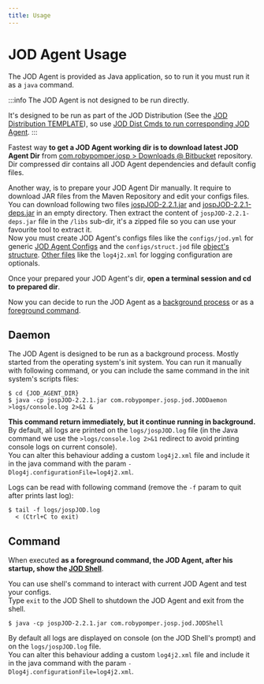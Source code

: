 ```yaml
---
title: Usage
---
```

# JOD Agent Usage

The JOD Agent is provided as Java application, so to run it you must run it as a ```java``` command.

:::info
The JOD Agent is not designed to be run directly.

It's designed to be run as part of the JOD Distribution (See the [JOD Distribution TEMPLATE](/references/tools/jod_dist_template/)), so use [JOD Dist Cmds to run corresponding JOD Agent](/references/tools/jod_dist_template/how_to_use_a_jod_distribution/run_a_jod_distribution).
:::

Fastest way **to get a JOD Agent working dir is to download latest JOD Agent Dir** from [com.robypomper.josp > Downloads @ Bitbucket](https://bitbucket.org/johnosproject_shared/com.robypomper.josp/downloads/) repository.<br/>
Dir compressed dir contains all JOD Agent dependencies and default config files.

Another way, is to prepare your JOD Agent Dir manually.
It require to download JAR files from the Maven Repository and edit your configs files.<br/>
You can download following two files [jospJOD-2.2.1.jar](https://repo1.maven.org/maven2/com/robypomper/josp/jospJOD/2.2.1/jospJOD-2.2.1.jar) and [jospJOD-2.2.1-deps.jar](https://repo1.maven.org/maven2/com/robypomper/josp/jospJOD/2.2.1/jospJOD-2.2.1-deps.jar) in an empty directory.
Then extract the content of ```jospJOD-2.2.1-deps.jar``` file in the ```/libs``` sub-dir, it's a zipped file so you can use your favourite tool to extract it.<br/>
Now you must create JOD Agent's configs files like the ```configs/jod.yml``` for generic [JOD Agent Configs](specs/configs) and the ```configs/struct.jod``` file [object's structure](specs/structure).
[Other files](specs/files) like the ```log4j2.xml``` for logging configuration are optionals.

Once your prepared your JOD Agent's dir, **open a terminal session and cd to prepared dir**.

Now you can decide to run the JOD Agent as a [background process](#daemon) or as a [foreground command](#command).

## Daemon

The JOD Agent is designed to be run as a background process. Mostly started from the operating system's init system.
You can run it manually with following command, or you can include the same command in the init system's scripts files:

```
$ cd {JOD_AGENT_DIR}
$ java -cp jospJOD-2.2.1.jar com.robypomper.josp.jod.JODDaemon >logs/console.log 2>&1 &
```

**This command return immediately, but it continue running in background.**<br/>
By default, all logs are printed on the ```logs/jospJOD.log``` file (in the Java command we use the ```>logs/console.log 2>&1``` redirect to avoid printing console logs on current console).<br/>
You can alter this behaviour adding a custom ```log4j2.xml``` file and include it in the java command with the param ```-Dlog4j.configurationFile=log4j2.xml```.

Logs can be read with following command (remove the ```-f``` param to quit after prints last log):

```
$ tail -f logs/jospJOD.log
  < (Ctrl+C to exit)
```

## Command

When executed **as a foreground command, the JOD Agent, after his startup, show the [JOD Shell](specs/shell)**.

You can use shell's command to interact with current JOD Agent and test your configs.<br/>
Type ```exit``` to the JOD Shell to shutdown the JOD Agent and exit from the shell.

```
$ java -cp jospJOD-2.2.1.jar com.robypomper.josp.jod.JODShell
```

By default all logs are displayed on console (on the JOD Shell's prompt) and on the ```logs/jospJOD.log``` file.<br/>
You can alter this behaviour adding a custom ```log4j2.xml``` file and include it in the java command with the param ```-Dlog4j.configurationFile=log4j2.xml```.
